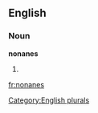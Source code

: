 ==English==

===Noun===
'''nonanes'''

# {{plural of|[[nonane]]}}

[[Category:English plurals]]

[[fr:nonanes]]